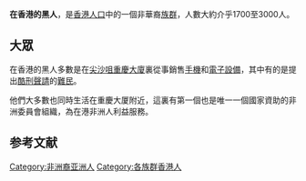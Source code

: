 {{Infobox ethnic group
|group    = 香港黑人
|population  = 2,000（2018年）<ref name="pop">{{cite news |title=Is Hong Kong racist? |url=https://www.scmp.com/news/hong-kong/community/article/2156199/hong-kong-racist-prejudice-against-ethnic-minorities |work=南華早報 |date=July 21, 2018 |accessdate=2018-11-26 |archive-date=2019-02-25 |archive-url=https://web.archive.org/web/20190225141004/https://www.scmp.com/news/hong-kong/community/article/2156199/hong-kong-racist-prejudice-against-ethnic-minorities |dead-url=no }}</ref>
|langs = [[英文|英文]]、[[法文|法文]]、[[伊博語|伊博文]]及[[非洲語言|其他非洲語言]]
|popplace = [[尖沙咀|尖沙咀]]、[[元朗|元朗]]
|rels = [[基督教|基督教]]、[[伊斯蘭教|伊斯蘭教]]
}}
'''在香港的黑人'''，是[[香港人口|香港人口]]中的一個非華裔[[族群|族群]]，人數大約介乎1700至3000人。

==大眾==
在香港的黑人多數是在[[尖沙咀|尖沙咀]][[重慶大廈|重慶大廈]]裏從事銷售[[手機|手機]]和[[電子設備|電子設備]]，其中有的是提出[[酷刑聲請|酷刑聲請]]的[[難民|難民]]。

他們大多數也同時生活在重慶大厦附近，這裏有第一個也是唯一一個國家資助的非洲委員會組織，為在港非洲人利益服務。

==参考文献==
{{reflist}}

{{Hong Kongers}}
{{香港人小作品}}

[[Category:非洲裔亚洲人|Category:非洲裔亚洲人]]
[[Category:各族群香港人|Category:各族群香港人]]